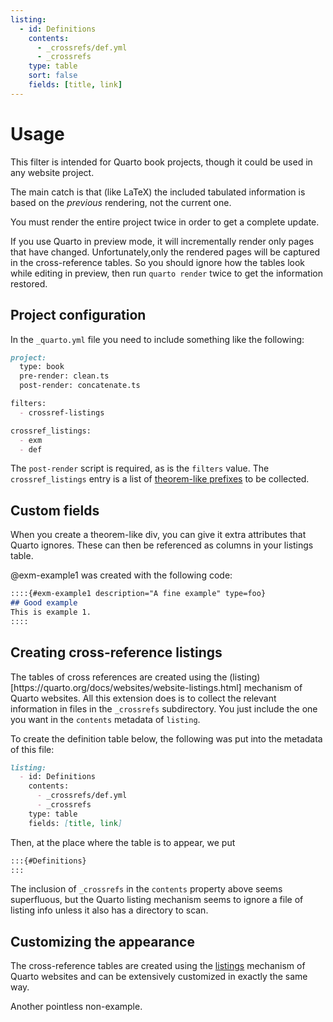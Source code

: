 ```yaml
---
listing: 
  - id: Definitions
    contents: 
      - _crossrefs/def.yml
      - _crossrefs
    type: table
    sort: false
    fields: [title, link]
---
```

# Usage

This filter is intended for Quarto book projects, though it could be used in any website project. 

The main catch is that (like LaTeX) the included tabulated information is based on the *previous* rendering, not the current one. 

::: {.callout-important}
You must render the entire project twice in order to get a complete update.
:::

If you use Quarto in preview mode, it will incrementally render only pages that have changed. Unfortunately,only the rendered pages will be captured in the cross-reference tables. So you should ignore how the tables look while editing in preview, then run `quarto render` twice to get the information restored.

## Project configuration

In the `_quarto.yml` file you need to include something like the following:

```markdown
project:
  type: book
  pre-render: clean.ts
  post-render: concatenate.ts

filters:
  - crossref-listings

crossref_listings:
  - exm
  - def
```

The `post-render` script is required, as is the `filters` value. The `crossref_listings` entry is a list of [theorem-like prefixes](https://quarto.org/docs/authoring/cross-references.html#theorems-and-proofs) to be collected.

## Custom fields

When you create a theorem-like div, you can give it extra attributes that Quarto ignores. These can then be referenced as columns in your listings table.

::::{#exm-usage-fields description="Custom fields" type=actual}
@exm-example1 was created with the following code:

```markdown
::::{#exm-example1 description="A fine example" type=foo}
## Good example
This is example 1.
::::
```
::::

## Creating cross-reference listings

The tables of cross references  are created using the (listing)[https://quarto.org/docs/websites/website-listings.html] mechanism of Quarto websites. All this extension does is to collect the relevant information in files in the `_crossrefs` subdirectory. You just include the one you want in the `contents` metadata of `listing`.

::::{#exm-usage-create description="Creating a listing" type=actual}
To create the definition table below, the following was put into the metadata of this file:

```markdown
listing:
  - id: Definitions
    contents: 
      - _crossrefs/def.yml
      - _crossrefs
    type: table
    fields: [title, link]
```
Then, at the place where the table is to appear, we put 
```markdown
:::{#Definitions}
:::
```
:::{#Definitions}
:::
::::

::: {.callout-important}
The inclusion of `_crossrefs` in the `contents` property above seems superfluous, but the Quarto listing mechanism seems to ignore a file of listing info unless it also has a directory to scan.
:::

## Customizing the appearance

The cross-reference tables are created using the [listings](https://quarto.org/docs/websites/website-listings.html) mechanism of Quarto websites and can be extensively customized in exactly the same way.

::::{#exm-other description="On another page" type=foo}
Another pointless non-example.
::::
